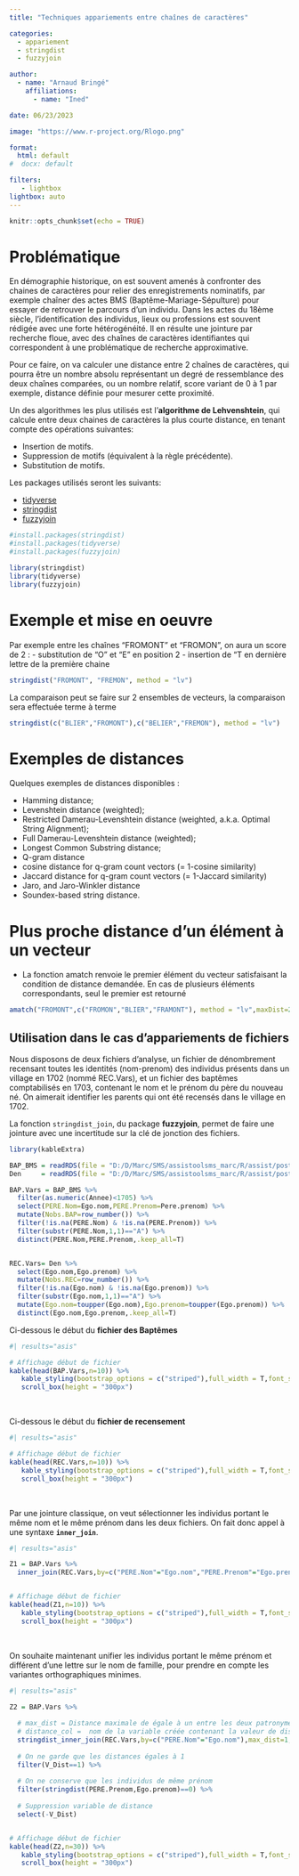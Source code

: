 ```yaml
---
title: "Techniques appariements entre chaînes de caractères"

categories:
  - appariement
  - stringdist
  - fuzzyjoin

author: 
  - name: "Arnaud Bringé"
    affiliations:
      - name: "Ined"

date: 06/23/2023

image: "https://www.r-project.org/Rlogo.png"

format: 
  html: default
#  docx: default

filters:
   - lightbox
lightbox: auto
---
```


```r
knitr::opts_chunk$set(echo = TRUE)
```

# Problématique

En démographie historique, on est souvent amenés à confronter des chaines de caractères pour relier des enregistrements nominatifs, par exemple chaîner des actes BMS (Baptême-Mariage-Sépulture) pour essayer de retrouver le parcours d'un individu. Dans les actes du 18ème siècle, l'identification des individus, lieux ou professions est souvent rédigée avec une forte hétérogénéité. Il en résulte une jointure par recherche floue, avec des chaînes de caractères identifiantes qui correspondent à une problématique de recherche approximative.

Pour ce faire, on va calculer une distance entre 2 chaînes de caractères, qui pourra être un nombre absolu représentant un degré de ressemblance des deux chaînes comparées, ou un nombre relatif, score variant de 0 à 1 par exemple, distance définie pour mesurer cette proximité.

Un des algorithmes les plus utilisés est l'**algorithme de Lehvenshtein**, qui calcule entre deux chaines de caractères la plus courte distance, en tenant compte des opérations suivantes:  

- Insertion de motifs. 
- Suppression de motifs (équivalent à la règle précédente).
- Substitution de motifs.


Les packages utilisés seront les suivants:   

* [tidyverse](https://www.tidyverse.org/)
* [stringdist](https://github.com/markvanderloo/stringdist)
* [fuzzyjoin](https://github.com/dgrtwo/fuzzyjoin)

```r
#install.packages(stringdist)
#install.packages(tidyverse)
#install.packages(fuzzyjoin)

library(stringdist)
library(tidyverse)
library(fuzzyjoin)
```


# Exemple et mise en oeuvre

Par exemple entre les chaînes "FROMONT" et "FROMON", on aura un score de 2 :
- substitution de "O" et "E" en position 2
- insertion de "T en dernière lettre de la première chaine


```r
stringdist("FROMONT", "FREMON", method = "lv")
```

La comparaison peut se faire sur 2 ensembles de vecteurs, la comparaison sera effectuée terme à terme

```r
stringdist(c("BLIER","FROMONT"),c("BELIER","FREMON"), method = "lv")
```
# Exemples de distances

Quelques exemples de distances disponibles : 

  - Hamming distance;
  - Levenshtein distance (weighted);
  - Restricted Damerau-Levenshtein distance (weighted, a.k.a. Optimal String Alignment);
  - Full Damerau-Levenshtein distance (weighted);
  - Longest Common Substring distance;
  - Q-gram distance
  - cosine distance for q-gram count vectors (= 1-cosine similarity)
  - Jaccard distance for q-gram count vectors (= 1-Jaccard similarity)
  - Jaro, and Jaro-Winkler distance
  - Soundex-based string distance.


# Plus proche distance d'un élément à un vecteur

- La fonction amatch renvoie le premier élément du vecteur satisfaisant la condition de distance demandée. En cas de plusieurs éléments correspondants, seul le premier est retourné


```r
amatch("FROMONT",c("FROMON","BLIER","FRAMONT"), method = "lv",maxDist=2)
```

## Utilisation dans le cas d'appariements de fichiers

Nous disposons de deux fichiers d'analyse, un fichier de dénombrement recensant toutes les identités (nom-prenom) des individus présents dans un village en 1702 (nommé REC.Vars), et un fichier des baptêmes comptabilisés en 1703, contenant le nom et le prénom du père du nouveau né. On aimerait identifier les parents qui ont été recensés dans le village en 1702.

La fonction `stringdist_join`, du package **fuzzyjoin**, permet de faire une jointure avec une incertitude sur la clé de jonction des fichiers.  
  
  
```r

library(kableExtra)

BAP_BMS = readRDS(file = "D:/D/Marc/SMS/assistoolsms_marc/R/assist/posts/fuzzyjoin/Martigues.BAP.Ined.rds")
Den     = readRDS(file = "D:/D/Marc/SMS/assistoolsms_marc/R/assist/posts/fuzzyjoin/Martigues.REC1702.Ined.rds")

BAP.Vars = BAP_BMS %>%
  filter(as.numeric(Annee)<1705) %>%
  select(PERE.Nom=Ego.nom,PERE.Prenom=Pere.prenom) %>%
  mutate(Nobs.BAP=row_number()) %>%
  filter(!is.na(PERE.Nom) & !is.na(PERE.Prenom)) %>%
  filter(substr(PERE.Nom,1,1)=="A") %>%
  distinct(PERE.Nom,PERE.Prenom,.keep_all=T)


REC.Vars= Den %>%
  select(Ego.nom,Ego.prenom) %>%
  mutate(Nobs.REC=row_number()) %>%
  filter(!is.na(Ego.nom) & !is.na(Ego.prenom)) %>%
  filter(substr(Ego.nom,1,1)=="A") %>%
  mutate(Ego.nom=toupper(Ego.nom),Ego.prenom=toupper(Ego.prenom)) %>%
  distinct(Ego.nom,Ego.prenom,.keep_all=T)

```



Ci-dessous le début du **fichier des Baptêmes**

```r
#| results="asis" 

# Affichage début de fichier
kable(head(BAP.Vars,n=10)) %>%
   kable_styling(bootstrap_options = c("striped"),full_width = T,font_size = 11) %>%
   scroll_box(height = "300px")
```

<br>

Ci-dessous le début du **fichier de recensement**

```r
#| results="asis" 

# Affichage début de fichier
kable(head(REC.Vars,n=10)) %>%
   kable_styling(bootstrap_options = c("striped"),full_width = T,font_size = 11) %>%
   scroll_box(height = "300px")
```

<br>

Par une jointure classique, on veut sélectionner les individus portant le même nom et le même prénom dans les deux fichiers. On fait donc appel à une syntaxe **`inner_join`**.

```r
#| results="asis" 

Z1 = BAP.Vars %>%
  inner_join(REC.Vars,by=c("PERE.Nom"="Ego.nom","PERE.Prenom"="Ego.prenom"))


# Affichage début de fichier
kable(head(Z1,n=10)) %>%
   kable_styling(bootstrap_options = c("striped"),full_width = T,font_size = 11) %>%
   scroll_box(height = "300px")
```

<br>
  
On souhaite maintenant unifier les individus portant le même prénom et différent d'une lettre sur le nom de famille, pour prendre en compte les variantes orthographiques minimes.  

```r
#| results="asis" 

Z2 = BAP.Vars %>%
  
  # max_dist = Distance maximale de égale à un entre les deux patronymes
  # distance_col =  nom de la variable créée contenant la valeur de distance
  stringdist_inner_join(REC.Vars,by=c("PERE.Nom"="Ego.nom"),max_dist=1,distance_col="V_Dist") %>%
  
  # On ne garde que les distances égales à 1
  filter(V_Dist==1) %>%
  
  # On ne conserve que les individus de même prénom
  filter(stringdist(PERE.Prenom,Ego.prenom)==0) %>%
  
  # Suppression variable de distance
  select(-V_Dist)


# Affichage début de fichier
kable(head(Z2,n=30)) %>%
   kable_styling(bootstrap_options = c("striped"),full_width = T,font_size = 11) %>%
   scroll_box(height = "300px")
```
  





